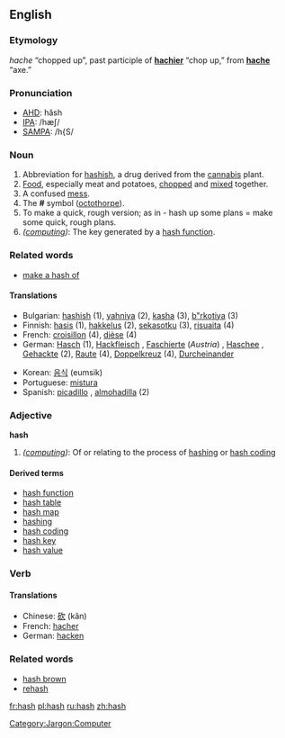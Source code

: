 ==English==
=== Etymology ===
{{OF.}} ''hache'' “chopped up”, past participle of '''[[hachier]]''' “chop up,” from '''[[hache]]''' “axe.”

===Pronunciation===
*[[w:AHD|AHD]]: hăsh
*[[w:IPA|IPA]]: /hæʃ/
*[[w:SAMPA|SAMPA]]: /h{S/

===Noun===
# Abbreviation for [[hashish]], a drug derived from the [[cannabis]] plant.
# [[Food]], especially meat and potatoes, [[chop]]ped and [[mix]]ed together.
# A confused [[mess]].
# The '''#''' symbol ([[octothorpe]]).
# To make a quick, rough version; as in - hash up some plans = make some quick, rough plans.
# ''([[:Category:Jargon:Computer|computing]])'': The key generated by a [[hash function]].

===Related words===
*[[make a hash of]]

====Translations====
{{top}}
*Bulgarian: [[hashish]] {{m}} (1), [[yahniya]] {{f}} (2), [[kasha]] {{f}} (3), [[b"rkotiya]] {{f}} (3)
*Finnish: [[hasis]] (1), [[hakkelus]] (2), [[sekasotku]] (3), [[risuaita]] (4)
*French: [[croisillon]] {{m}} (4), [[dièse]] {{m}} (4)
*German: [[Hasch]] {{n}} (1), [[Hackfleisch]] {{n}}, [[Faschierte]] (''Austria'') {{n}}, [[Haschee]] {{n}}, [[Gehackte]] {{n}} (2), [[Raute]] {{f}} (4), [[Doppelkreuz]] {{n}} (4), [[Durcheinander]] {{n}}
{{mid}}
*Korean: [[음식]] (eumsik)
*Portuguese: [[mistura]] {{f}}
*Spanish: [[picadillo]] {{m}}, [[almohadilla]] (2)
{{bottom}}

===Adjective===
'''hash'''

# ''([[:Category:Jargon:Computer|computing]])'': Of or relating to the process of [[hashing]] or [[hash coding]]

==== Derived terms ====
*[[hash function]]
*[[hash table]]
*[[hash map]]
*[[hashing]]
*[[hash coding]]
*[[hash key]]
*[[hash value]]

===Verb===
{{sectstub}}

====Translations====
*Chinese: [[砍]] (kǎn)
*French: [[hacher]]
*German: [[hacken]]

===Related words===
*[[hash brown]]
*[[rehash]]

[[Category:Jargon:Computer]]

[[fr:hash]]
[[pl:hash]]
[[ru:hash]]
[[zh:hash]]